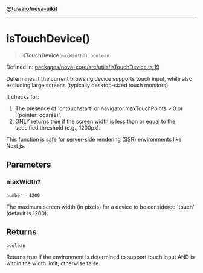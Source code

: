 [**@tuwaio/nova-uikit**](../../../README.md)

***

# isTouchDevice()

> **isTouchDevice**(`maxWidth?`): `boolean`

Defined in: [packages/nova-core/src/utils/isTouchDevice.ts:19](https://github.com/TuwaIO/nova-uikit/blob/3c61c838515a620036eb16b3b54fdb35a7c0f04b/packages/nova-core/src/utils/isTouchDevice.ts#L19)

Determines if the current browsing device supports touch input,
while also excluding large screens (typically desktop-sized touch monitors).

It checks for:
1. The presence of 'ontouchstart' or navigator.maxTouchPoints > 0 or '(pointer: coarse)'.
2. ONLY returns true if the screen width is less than or equal to the specified threshold (e.g., 1200px).

This function is safe for server-side rendering (SSR) environments like Next.js.

## Parameters

### maxWidth?

`number` = `1200`

The maximum screen width (in pixels) for a device to be considered 'touch' (default is 1200).

## Returns

`boolean`

Returns true if the environment is determined to support touch input AND is within the width limit, otherwise false.
